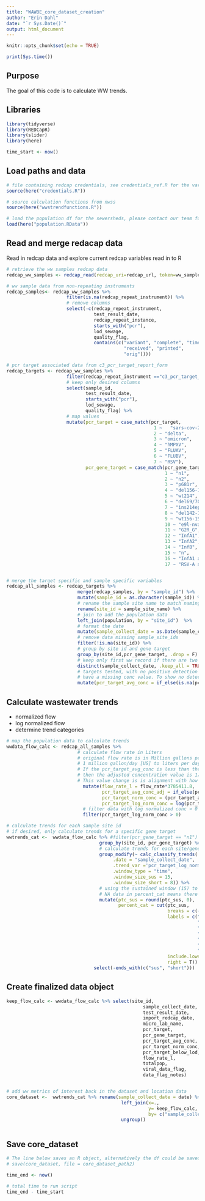 ```yaml
---
title: "WAWBE_core_dataset_creation"
author: "Erin Dahl"
date: "`r Sys.Date()`"
output: html_document
---
```


```r
knitr::opts_chunk$set(echo = TRUE)

print(Sys.time())


```

## Purpose

The goal of this code is to calculate WW trends. 

## Libraries

```r

library(tidyverse)
library(REDCapR)
library(slider)
library(here)

time_start <- now()

```


## Load paths and data

```r

# file containing redcap credentials, see credentials_ref.R for the variables needed
source(here("credentials.R"))

# source calculation functions from nwss
source(here("wwstrendfunctions.R"))

# load the population df for the sewersheds, please contact our team for your file
load(here("population.RData")) 

```

## Read and merge redacap data

Read in redcap data and explore current redcap variables read in to R

```r

# retrieve the ww samples redcap data
redcap_ww_samples <- redcap_read(redcap_uri=redcap_url, token=ww_samples_token)$data

# ww sample data from non-repeating instruments
redcap_samples<- redcap_ww_samples %>% 
                      filter(is.na(redcap_repeat_instrument)) %>%
                      # remove columns
                      select(-c(redcap_repeat_instrument,
                                test_result_date,
                                redcap_repeat_instance,
                                starts_with("pcr"),
                                lod_sewage,
                                quality_flag,
                                contains(c("variant", "complete", "timestamp", 
                                           "received", "printed",
                                           "orig")))) 

# pcr target associated data from c3_pcr_target_report_form
redcap_targets <- redcap_ww_samples %>% 
                      filter(redcap_repeat_instrument =="c3_pcr_target_report_form") %>%
                      # keep only desired columns
                      select(sample_id, 
                             test_result_date,
                             starts_with("pcr"),
                             lod_sewage,
                             quality_flag) %>%
                      # map values
                      mutate(pcr_target = case_match(pcr_target, 
                                                      1 ~	"sars-cov-2",
                                                      2	~ "delta",
                                                      3	~ "omicron",
                                                      4	~ "hMPXV",
                                                      5	~ "FLUAV",
                                                      6	~ "FLUBV",
                                                      7 ~ "RSV"),
                             pcr_gene_target = case_match(pcr_gene_target,
                                                          1	~ "n1",
                                                          2	~ "n2",
                                                          3	~ "p681r",
                                                          4	~ "del156-157",
                                                          5	~ "wt214",
                                                          6	~ "del69/70",
                                                          7	~ "ins214epe",
                                                          8	~ "del142-144",
                                                          9	~ "wt156-157",
                                                          10 ~ "e9l-nvar",
                                                          11 ~ "G2R_G",
                                                          12 ~ "InfA1",
                                                          13 ~ "InfA2",
                                                          14 ~ "InfB",
                                                          15 ~ "n",
                                                          16 ~ "InfA1 and InfA2 combined",
                                                          17 ~ "RSV-A and RSV-B combined"))


# merge the target specific and sample specific variables
redcap_all_samples <- redcap_targets %>% 
                          merge(redcap_samples, by = "sample_id") %>%
                          mutate(sample_id = as.character(sample_id)) %>%
                          # rename the sample site name to match naming in the population df
                          rename(site_id = sample_site_name) %>% 
                          # join to add the population data
                          left_join(population, by = "site_id")  %>% 
                          # format the date
                          mutate(sample_collect_date = as.Date(sample_collect_date)) %>% 
                          # remove data missing sample_site_ids
                          filter(!is.na(site_id)) %>%
                          # group by site id and gene target
                          group_by(site_id,pcr_gene_target, .drop = F) %>% 
                          # keep only first ww record if there are two for a site on the same day
                          distinct(sample_collect_date, .keep_all = TRUE) %>%
                          # targets tested, with no positive detection will
                          # have a missing conc value. To show no detection, change NA to 0
                          mutate(pcr_target_avg_conc = if_else(is.na(pcr_target_avg_conc),0, pcr_target_avg_conc))

```


## Calculate wastewater trends

 - normalized flow
 - log normalized flow
 - determine trend categories

```r

# map the population data to calculate trends
wwdata_flow_calc <- redcap_all_samples %>%  
                          # calculate flow rate in Liters
                          # original flow rate is in Million gallons per day; 
                          # 1 million gallon/day [US] to liters per day = 3785411.8 liters per day updated 2022-09-12
                          # If the pcr_target_avg_conc is less than the lod_sewage, 
                          # then the adjusted concentration value is 1/2 the lod sewage value
                          # This value change is is alignment with how CDC NWSS handles samples with concentrations below lod
                            mutate(flow_rate_l = flow_rate*3785411.8, 
                                   pcr_target_avg_conc_adj = if_else(pcr_target_avg_conc < lod_sewage, 0.5 * lod_sewage, pcr_target_avg_conc),
                                   pcr_target_norm_conc = (pcr_target_avg_conc_adj*flow_rate_l)/totalpop, 
                                   pcr_target_log_norm_conc = log(pcr_target_norm_conc)) %>%  
                            # filter data with log normalized conc > 0
                            filter(pcr_target_log_norm_conc > 0) 

# calculate trends for each sample site id
# if desired, only calculate trends for a specific gene target
wwtrends_cat <-  wwdata_flow_calc %>% #filter(pcr_gene_target == "n1") %>% 
                                  group_by(site_id, pcr_gene_target) %>% 
                                  # calculate trends for each site/gene target combination
                                  group_modify(~ calc_classify_trends(.data = .,
                                       .date = "sample_collect_date",
                                       .trend_var ='pcr_target_log_norm_conc' ,
                                       .window_type = "time",
                                       .window_size_sus = 15, 
                                       .window_size_short = 8)) %>%
                                  # using the sustained window (15) to categorize trends into 7 categories
                                  # NA data in percent_cat means there is no recent data
                                  mutate(ptc_sus = round(ptc_sus, 0),
                                         percent_cat = cut(ptc_sus, 
                                                           breaks = c(-1000000000, -100, -10, 0, 9, 99, 999, Inf), 
                                                           labels = c("-100%", 
                                                                      "-99% to -10%", 
                                                                      "-9% to 0%", 
                                                                      "1% to 9%", 
                                                                      "10% to 99%", 
                                                                      "100% to 999%", 
                                                                      "1000% or more"),
                                                           include.lowest = T,
                                                           right = T)) %>%
                                select(-ends_with(c("sus", "short")))

```

## Create finalized data object

```r

keep_flow_calc <- wwdata_flow_calc %>% select(site_id, 
                                                  sample_collect_date,
                                                  test_result_date,
                                                  import_redcap_date,
                                                  micro_lab_name,
                                                  pcr_target,
                                                  pcr_gene_target,
                                                  pcr_target_avg_conc,
                                                  pcr_target_norm_conc,
                                                  pcr_target_below_lod,
                                                  flow_rate_l,
                                                  totalpop,
                                                  viral_data_flag,
                                                  data_flag_notes) 


# add ww metrics of interest back in the dataset and location data
core_dataset <-  wwtrends_cat %>% rename(sample_collect_date = date) %>% 
                                          left_join(x=.,
                                                    y= keep_flow_calc,
                                                    by= c("sample_collect_date", "site_id", "pcr_gene_target")) %>%
                                          ungroup() 



```

## Save core_dataset

```r
# The line below saves an R object, alternatively the df could be saved as a csv
# save(core_dataset, file = core_dataset_path2)

time_end <- now()

# total time to run script
time_end - time_start
```
